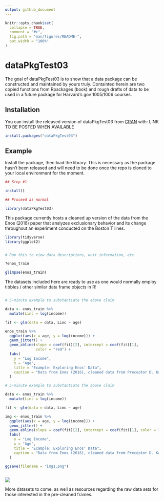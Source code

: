 ```yaml
---
output: github_document
---
```


<!-- README.md is generated from README.Rmd. Please edit that file -->

```r
knitr::opts_chunk$set(
  collapse = TRUE,
  comment = "#>",
  fig.path = "man/figures/README-",
  out.width = "100%"
)
```

# dataPkgTest03

<!-- badges: start -->
<!-- badges: end -->

The goal of dataPkgTest03 is to show that a data package can be constructed and maintained by yours truly. Containted herein are two copied functions from Rpackages (book) and rough drafts of data to be used in a future package for Harvard's gov 1005/1006 courses. 

## Installation

You can install the released version of dataPkgTest03 from [CRAN](https://CRAN.R-project.org) with: LINK TO BE POSTED WHEN AVAILABLE

``` r
install.packages("dataPkgTest03")
```

## Example

Install the package, then load the library. This is necessary as the package hasn't been released and will need to be done once the repo is cloned to your local environment for the moment. 

``` r
## Step #1

install()

```

```r

## Proceed as normal

library(dataPkgTest03)

```



This package currently hosts a cleaned up version of the data from the Enos (2016) paper that analyzes exclusionary behavior and its change throughout an experiment conducted on the Boston T lines. 

```r
library(tidyverse)
library(ggplot2)
```


```r

# Run this to view data descriptions, unit information, etc. 

?enos_train

```


```r

glimpse(enos_train)

```

The datasets included here are ready to use as one would normally employ tibbles / other similar data frame objects in R!

```r

# 5-minute example to substantiate the above claim

data <- enos_train %>% 
  mutate(Linc = log(income))

fit <- glm(data = data, Linc ~ age)

enos_train %>% 
  ggplot(aes(x = age, y = log(income))) + 
  geom_jitter() +
  geom_abline(slope = coef(fit)[2], intercept = coef(fit)[1], 
              color = "red") +
  labs(
    y = "Log Income",
    x = "Age",
    title = "Example: Exploring Enos' Data",
    caption = "Data from Enos (2016), cleaned data from Preceptor D. Kane"
  )

```

```r

# 5-minute example to substantiate the above claim

data <- enos_train %>% 
  mutate(Linc = log(income))

fit <- glm(data = data, Linc ~ age)

img <- enos_train %>% 
  ggplot(aes(x = age, y = log(income))) + 
  geom_jitter() +
  geom_abline(slope = coef(fit)[2], intercept = coef(fit)[1], color = "red") +
  labs(
    y = "Log Income",
    x = "Age",
    title = "Example: Exploring Enos' Data",
    caption = "Data from Enos (2016), cleaned data from Preceptor D. Kane"
  )

ggsave(filename = "img1.png")
  
```
![](img1.png)


More datasets to come, as well as resources regarding the raw data sets for those interested in the pre-cleaned frames. 






